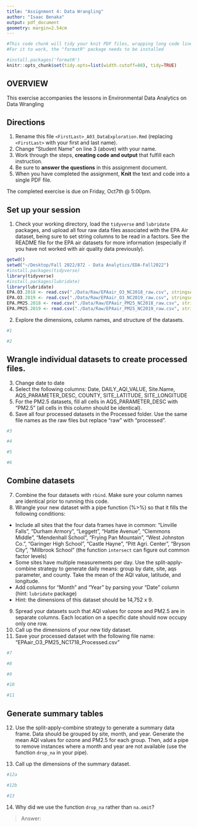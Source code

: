 ```yaml
---
title: "Assignment 4: Data Wrangling"
author: "Isaac Benaka"
output: pdf_document
geometry: margin=2.54cm
---
```


```r
#This code chunk will tidy your knit PDF files, wrapping long code lines
#For it to work, the "formatR" package needs to be installed

#install.packages('formatR')
knitr::opts_chunk$set(tidy.opts=list(width.cutoff=80), tidy=TRUE)
```

## OVERVIEW

This exercise accompanies the lessons in Environmental Data Analytics on Data Wrangling 

## Directions
1.  Rename this file `<FirstLast>_A03_DataExploration.Rmd` (replacing `<FirstLast>` with your first and last name).
2. Change "Student Name" on line 3 (above) with your name.
3. Work through the steps, **creating code and output** that fulfill each instruction.
4. Be sure to **answer the questions** in this assignment document.
5. When you have completed the assignment, **Knit** the text and code into a single PDF file.

The completed exercise is due on Friday, Oct7th @ 5:00pm.

## Set up your session 
1. Check your working directory, load the `tidyverse` and `lubridate` packages, and upload all four raw data files associated with the EPA Air dataset, being sure to set string columns to be read in a factors. See the README file for the EPA air datasets for more information (especially if you have not worked with air quality data previously). 

```r
getwd()
setwd("~/Desktop/Fall 2022/872 - Data Analytics/EDA-Fall2022")
#install.packages(tidyverse)
library(tidyverse)
#install.packages(lubridate)
library(lubridate)
EPA.O3.2018 <- read.csv("./Data/Raw/EPAair_O3_NC2018_raw.csv", stringsAsFactors = TRUE)
EPA.O3.2019 <- read.csv("./Data/Raw/EPAair_O3_NC2019_raw.csv", stringsAsFactors = TRUE)
EPA.PM25.2018 <- read.csv("./Data/Raw/EPAair_PM25_NC2018_raw.csv", stringsAsFactors = TRUE)
EPA.PM25.2019 <- read.csv("./Data/Raw/EPAair_PM25_NC2019_raw.csv", stringsAsFactors = TRUE)
```

2. Explore the dimensions, column names, and structure of the datasets. 

```r
#1

#2
```

## Wrangle individual datasets to create processed files.
3. Change date to date
4. Select the following columns: Date, DAILY_AQI_VALUE, Site.Name, AQS_PARAMETER_DESC, COUNTY, SITE_LATITUDE, SITE_LONGITUDE
5. For the PM2.5 datasets, fill all cells in AQS_PARAMETER_DESC with "PM2.5" (all cells in this column should be identical).
6. Save all four processed datasets in the Processed folder. Use the same file names as the raw files but replace "raw" with "processed".

```r
#3

#4

#5

#6

```


## Combine datasets
7. Combine the four datasets with `rbind`. Make sure your column names are identical prior to running this code. 
8. Wrangle your new dataset with a pipe function (%>%) so that it fills the following conditions: 

* Include all sites that the four data frames have in common: "Linville Falls", "Durham Armory", "Leggett", "Hattie Avenue", "Clemmons Middle", "Mendenhall School", "Frying Pan Mountain", "West Johnston Co.", "Garinger High School", "Castle Hayne", "Pitt Agri. Center", "Bryson City", "Millbrook School" (the function `intersect` can figure out common factor levels)
* Some sites have multiple measurements per day. Use the split-apply-combine strategy to generate daily means: group by date, site, aqs parameter, and county. Take the mean of the AQI value, latitude, and longitude.
* Add columns for "Month" and "Year" by parsing your "Date" column (hint: `lubridate` package)
* Hint: the dimensions of this dataset should be 14,752 x 9.

9. Spread your datasets such that AQI values for ozone and PM2.5 are in separate columns. Each location on a specific date should now occupy only one row.
10. Call up the dimensions of your new tidy dataset.
11. Save your processed dataset with the following file name: "EPAair_O3_PM25_NC1718_Processed.csv"

```r
#7

#8

#9

#10

#11

```


## Generate summary tables
12. Use the split-apply-combine strategy to generate a summary data frame. Data should be grouped by site, month, and year. Generate the mean AQI values for ozone and PM2.5 for each group. Then, add a pipe to remove instances where a month and year are not available (use the function `drop_na` in your pipe). 

13. Call up the dimensions of the summary dataset.

```r
#12a

#12b

#13

```

14. Why did we use the function `drop_na` rather than `na.omit`?

> Answer: 
